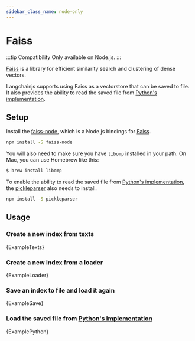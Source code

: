 ```yaml
---
sidebar_class_name: node-only
---
```



# Faiss

:::tip Compatibility
Only available on Node.js.
:::

[Faiss](https://github.com/facebookresearch/faiss) is a library for efficient similarity search and clustering of dense vectors.

Langchainjs supports using Faiss as a vectorstore that can be saved to file. It also provides the ability to read the saved file from [Python's implementation](https://python.langchain.com/en/latest/modules/indexes/vectorstores/examples/faiss.html#saving-and-loading).

## Setup

Install the [faiss-node](https://github.com/ewfian/faiss-node), which is a Node.js bindings for [Faiss](https://github.com/facebookresearch/faiss).

```bash npm2yarn
npm install -S faiss-node
```

You will also need to make sure you have `libomp` installed in your path. On Mac, you can use Homebrew like this:

```bash
$ brew install libomp
```

To enable the ability to read the saved file from [Python's implementation](https://python.langchain.com/en/latest/modules/indexes/vectorstores/examples/faiss.html#saving-and-loading), the [pickleparser](https://github.com/ewfian/pickleparser) also needs to install.

```bash npm2yarn
npm install -S pickleparser
```

## Usage

### Create a new index from texts


<CodeBlock language="typescript">{ExampleTexts}</CodeBlock>

### Create a new index from a loader


<CodeBlock language="typescript">{ExampleLoader}</CodeBlock>

### Save an index to file and load it again


<CodeBlock language="typescript">{ExampleSave}</CodeBlock>

### Load the saved file from [Python's implementation](https://python.langchain.com/en/latest/modules/indexes/vectorstores/examples/faiss.html#saving-and-loading)


<CodeBlock language="typescript">{ExamplePython}</CodeBlock>
